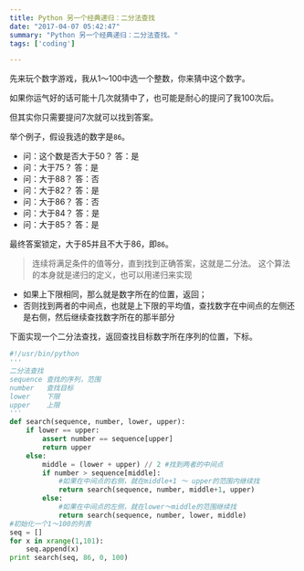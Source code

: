 ```yaml
---
title: Python 另一个经典递归：二分法查找
date: "2017-04-07 05:42:47"
summary: "Python 另一个经典递归：二分法查找。"
tags: ['coding']

---
```


先来玩个数字游戏，我从1～100中选一个整数，你来猜中这个数字。

如果你运气好的话可能十几次就猜中了，也可能是耐心的提问了我100次后。

但其实你只需要提问7次就可以找到答案。

举个例子，假设我选的数字是`86`。
- 问：这个数是否大于50？
答：是
- 问：大于75？
答：是
- 问：大于88？
答：否
- 问：大于82？
答：是
- 问：大于86？
答：否
- 问：大于84？
答：是
- 问：大于85？
答：是

最终答案锁定，大于85并且不大于86，即`86`。

> 连续将满足条件的值等分，直到找到正确答案，这就是二分法。
> 这个算法的本身就是递归的定义，也可以用递归来实现

- 如果上下限相同，那么就是数字所在的位置，返回；
- 否则找到两者的中间点，也就是上下限的平均值，查找数字在中间点的左侧还是右侧，然后继续查找数字所在的那半部分

下面实现一个二分法查找，返回查找目标数字所在序列的位置，下标。

```python
#!/usr/bin/python
'''
二分法查找
sequence 查找的序列，范围
number   查找目标
lower    下限
upper    上限    
'''
def search(sequence, number, lower, upper):
	if lower == upper:
		assert number == sequence[upper]
		return upper
	else:
		middle = (lower + upper) // 2 #找到两者的中间点
		if number > sequence[middle]: 
			#如果在中间点的右侧，就在middle+1 ～ upper的范围内继续找
			return search(sequence, number, middle+1, upper)
		else:
			#如果在中间点的左侧，就在lower～middle的范围继续找
			return search(sequence, number, lower, middle)			
#初始化一个1～100的列表
seq = []
for x in xrange(1,101):
	seq.append(x)
print search(seq, 86, 0, 100)
```